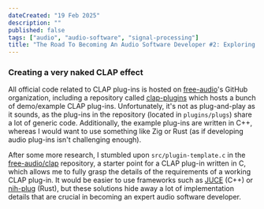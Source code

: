 ```yaml
---
dateCreated: "19 Feb 2025"
description: ""
published: false
tags: ["audio", "audio-software", "signal-processing"]
title: "The Road To Becoming An Audio Software Developer #2: Exploring possibilities"
---
```


### Creating a very naked CLAP effect

All official code related to CLAP plug-ins is hosted on [free-audio](https://github.com/free-audio)'s GitHub organization, including a repository called [clap-plugins](https://github.com/free-audio/clap-plugins.git) which hosts a bunch of demo/example CLAP plug-ins. Unfortunately, it's not as plug-and-play as it sounds, as the plug-ins in the repository (located in `plugins/plugs`) share a lot of generic code. Additionally, the example plug-ins are written in C++, whereas I would want to use something like Zig or Rust (as if developing audio plug-ins isn't challenging enough).

After some more research, I stumbled upon `src/plugin-template.c` in the [free-audio/clap](https://github.com/free-audio.git) repository, a starter point for a CLAP plug-in written in C, which allows me to fully grasp the details of the requirements of a working CLAP plug-in. It would be easier to use frameworks such as [JUCE](https://juce.com) (C++) or [nih-plug](https://github.com/robbert-vdh/nih-plug) (Rust), but these solutions hide away a lot of implementation details that are crucial in becoming an expert audio software developer.

